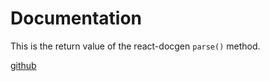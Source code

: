 # Documentation

This is the return value of the react-docgen `parse()` method.

[github](https://github.com/reactjs/react-docgen/blob/main/packages/react-docgen/src/Documentation.ts)
